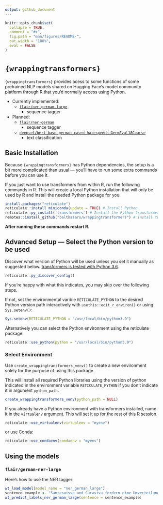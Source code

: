 ```yaml
---
output: github_document
---
```


<!-- README.md is generated from README.Rmd. Please edit that file -->

```r
knitr::opts_chunk$set(
  collapse = TRUE,
  comment = "#>",
  fig.path = "man/figures/README-",
  out.width = "100%",
  eval = FALSE
)
```

# `{wrappingtransformers}`

<!-- badges: start -->
<!-- badges: end -->

`{wrappingtransformers}` provides acess to some functions of some pretrained NLP models shared on Hugging Face's model community platform through R that you'd normally access using Python.

- Currently implemented:
  - [`flair/ner-german-large`](https://huggingface.co/flair/ner-german-large)
    - sequence tagger
- Planned:
  - [`flair/ner-german`](https://huggingface.co/flair/ner-german)
    - sequence tagger
  - [`deepset/bert-base-german-cased-hatespeech-GermEval18Coarse`](https://huggingface.co/deepset/bert-base-german-cased-hatespeech-GermEval18Coarse)
    - text classification

## Basic Installation

Because `{wrappingtransformers}` has Python dependencies, the setup is a bit more complicated than usual — you'll have to run some extra commands before you can use it.

If you just want to use transformers from within R, run the following commands in R. This will create a local Python installation that will only be used by R and install the needed Python package for you.

```r
install.packages("reticulate")
reticulate::install_miniconda(update = TRUE) # Install Python
reticulate::py_install('transformers') # Install the Python transformers package
remotes::install_github("balthasars/wrappingtransformers") # Install this package
```

__After running these commands restart R.__

## Advanced Setup — Select the Python version to be used 

Discover what version of Python will be used unless you set it manually as suggested below. [transformers is tested with Python 3.6](https://github.com/huggingface/transformers).

```r
reticulate::py_discover_config()
```

If you're happy with what this indicates, you may skip over the following steps.

If not, set the environmental varible `RETICULATE_PYTHON` to the desired Python version path interactively with `usethis::edit_r_environ()` or using `Sys.setenv()`:

```r
Sys.setenv(RETICULATE_PYTHON = "/usr/local/bin/python3.9")
```


Alternatively you can select the Python environment using the reticulate package:

```r
reticulate::use_python(python = "/usr/local/bin/python3.9")
```

### Select Environment

Use `create_wrappingtransformers_venv()` to create a new environment solely for the purpose of using this package. 

This will install all required Python libraries using the version of python indicated in the environment variable `RETICULATE_PYTHON` if you don't indicate it in argument `python_path`. 

```r
create_wrappingtransformers_venv(python_path = NULL)
```

If you already have a Python environment with transformers installed, name it in the `virtualenv` argument. 
This will set it up for the rest of this R session.

```r
reticulate::use_virtualenv(virtualenv = "myenv")
```

or use Conda:

```r
reticulate::use_condaenv(condaenv = "myenv")
```

## Using the models


### `flair/german-ner-large`

Here's how to use the NER tagger:

```r
wt_load_model(model_name = "ner_german_large")
sentence_example <- "Santesuisse und Curaviva fordern eine Umverteilung"
wt_predict_labels_ner_german_large(sentence = sentence_example)
```

